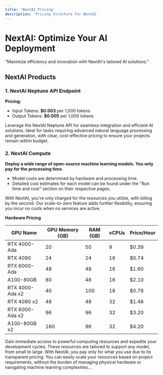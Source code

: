```yaml
---
title: 'NextAI Pricing'
description: 'Pricing Structure for NextAI'
---
```

# **NextAI: Optimize Your AI Deployment**

"Maximize efficiency and innovation with NextAI's tailored AI solutions."

## **NextAI Products**

### **1. NextAI Neptune API Endpoint**

**Pricing:**

- Input Tokens: **$0.003** per 1,000 tokens
- Output Tokens: **$0.005** per 1,000 tokens

Leverage the NextAI Neptune API for seamless integration and efficient AI solutions. Ideal for tasks requiring advanced natural language processing and generation, with clear, cost-effective pricing to ensure your projects remain within budget.

### **2. NextAI Compute**

**Deploy a wide range of open-source machine learning models. You only pay for the processing time.**

- Model costs are determined by hardware and processing time.
- Detailed cost estimates for each model can be found under the "Run time and cost" section on their respective pages.

With NextAI, you're only charged for the resources you utilize, with billing by the second. Our scale-to-zero feature adds further flexibility, ensuring you incur no costs when no services are active.

**Hardware Pricing**

| GPU Name | GPU Memory (GB) | RAM (GB) | vCPUs | Price/Hour |
| --- | --- | --- | --- | --- |
| RTX 4000-Ada | 20 | 50 | 9 | $0.39 |
| RTX 4090 | 24 | 24 | 16 | $0.74 |
| RTX 6000-Ada | 48 | 48 | 16 | $1.60 |
| A100-80GB | 80 | 48 | 16 | $2.10 |
| RTX 4000-Ada x2 | 40 | 100 | 18 | $0.78 |
| RTX 4090 x2 | 48 | 48 | 32 | $1.48 |
| RTX 6000-Ada x2 | 96 | 96 | 32 | $3.20 |
| A100-80GB x2 | 160 | 96 | 32 | $4.20 |

Gain immediate access to powerful computing resources and expedite your development cycles. These resources are tailored to support any model, from small to large. With NextAI, you pay only for what you use due to its transparent pricing. You can easily scale your resources based on project requirements, without the burden of managing physical hardware or navigating machine learning complexities...